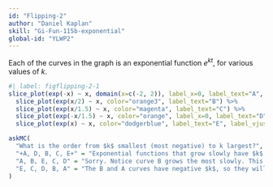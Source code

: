 ```yaml
---
id: "Flipping-2"
author: "Daniel Kaplan"
skill: "Gi-Fun-115b-exponential"
global-id: "YLWP2"
---
```


Each of the curves in the graph is an exponential function $e^{kt}$, for various values of $k$.

```r
#| label: figflipping-2-1
slice_plot(exp(-x) ~ x, domain(x=c(-2, 2)), label_x=0, label_text="A", label_vjust=2) %>%
  slice_plot(exp(x/2) ~ x, color="orange3", label_text="B") %>%
  slice_plot(exp(x/1.5) ~ x, color="magenta", label_text="C") %>%
  slice_plot(exp(-x/1.5) ~ x, color="orange", label_x=0, label_text="D", label_vjust=2) %>%
  slice_plot(exp(x) ~ x, color="dodgerblue", label_text="E", label_vjust=2) 
```


```r
askMC(
  "What is the order from $k$ smallest (most negative) to k largest?",
  "+A, D, B, C, E+" = "Exponential functions that grow slowly have $k$ with a small absolute value",
  "A, B, E, C, D" = "Sorry. Notice curve B grows the most slowly. This means it has the smallest $|k|$.",
  "E, C, D, B, A" = "The B and A curves have negative $k$, so they will be smaller than the other curves with positive sign."
)
```
